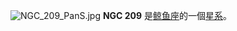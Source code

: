 {{NGCInfoBox|NGCID=NGC 209|發現者=法蘭斯萊文沃思|發現日期=1886年-月-日|其他編號=ESO 540-8,MCG -3-2-31,NPM1G -18.0019|曆元=J2000.0|赤經=39分3.5秒|赤緯=-18°36'30"|星座=鲸鱼座|星體=星系|星等=13|表面亮度=|藍等=14}}
[[File:NGC_209_PanS.jpg|thumb]]
'''NGC 209''' 是[[鲸鱼座|鲸鱼座]]的一個[[星系|星系]]。

{{NGCReference|209}}
{{Catalogs|NGC=209}}

{{Galaxy-stub}}